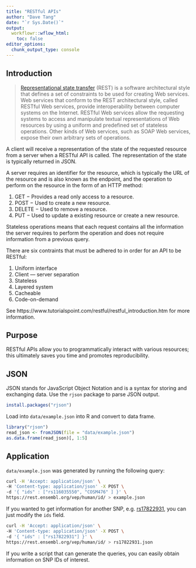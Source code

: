 ```yaml
---
title: "RESTful APIs"
author: "Dave Tang"
date: "`r Sys.Date()`"
output:
  workflowr::wflow_html:
    toc: false
editor_options:
  chunk_output_type: console
---
```


## Introduction

> [Representational state transfer](https://en.wikipedia.org/wiki/Representational_state_transfer) (REST) is a software architectural style that defines a set of constraints to be used for creating Web services. Web services that conform to the REST architectural style, called RESTful Web services, provide interoperability between computer systems on the Internet. RESTful Web services allow the requesting systems to access and manipulate textual representations of Web resources by using a uniform and predefined set of stateless operations. Other kinds of Web services, such as SOAP Web services, expose their own arbitrary sets of operations.

A client will receive a representation of the state of the requested resource from a server when a RESTful API is called. The representation of the state is typically returned in JSON.

A server requires an identifier for the resource, which is typically the URL of the resource and is also known as the endpoint, and the operation to perform on the resource in the form of an HTTP method:

1. GET − Provides a read only access to a resource.
2. POST − Used to create a new resource.
3. DELETE − Used to remove a resource.
4. PUT − Used to update a existing resource or create a new resource.

Stateless operations means that each request contains all the information the server requires to perform the operation and does not require information from a previous query.

There are six contraints that must be adhered to in order for an API to be RESTful:

1. Uniform interface
2. Client — server separation
3. Stateless
4. Layered system
5. Cacheable
6. Code-on-demand

See https://www.tutorialspoint.com/restful/restful_introduction.htm for more information.

## Purpose

RESTful APIs allow you to programmatically interact with various resources; this ultimately saves you time and promotes reproducibility.

## JSON

JSON stands for JavaScript Object Notation and is a syntax for storing and exchanging data. Use the `rjson` package to parse JSON output.

```r
install.packages("rjson")
```

Load into `data/example.json` into R and convert to data frame.

```r
library("rjson")
read_json <- fromJSON(file = "data/example.json")
as.data.frame(read_json)[, 1:5]
```

## Application

`data/example.json` was generated by running the following query:

```bash
curl -H 'Accept: application/json' \
-H 'Content-type: application/json' -X POST \
-d '{ "ids" : ["rs116035550", "COSM476" ] }' \
https://rest.ensembl.org/vep/human/id/ > example.json
```

If you wanted to get information for another SNP, e.g. [rs17822931](https://www.snpedia.com/index.php/Rs17822931), you can just modify the `ids` field.

```bash
curl -H 'Accept: application/json' \
-H 'Content-type: application/json' -X POST \
-d '{ "ids" : ["rs17822931"] }' \
https://rest.ensembl.org/vep/human/id/ > rs17822931.json
```

If you write a script that can generate the queries, you can easily obtain information on SNP IDs of interest.
